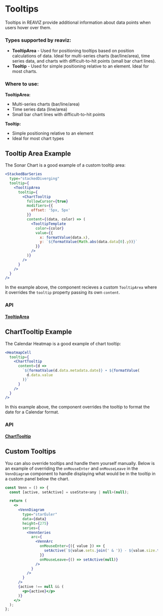 
# Tooltips
Tooltips in REAVIZ provide additional information about data points when users hover over them. 

### Types supported by reaviz:

- **TooltipArea** - Used for positioning tooltips based on position calculations of data. Ideal for multi-series charts (bar/line/area), time series data, and charts with difficult-to-hit points (small bar chart lines).
- **Tooltip** - Used for simple positioning relative to an element. Ideal for most charts.

### Where to use:

 **TooltipArea:**

- Multi-series charts (bar/line/area)
- Time series data (line/area)
- Small bar chart lines with difficult-to-hit points

 **Tooltip:**

- Simple positioning relative to an element
- Ideal for most chart types

## Tooltip Area Example
The Sonar Chart is a good example of a custom tooltip area:

```jsx
<StackedBarSeries
  type="stackedDiverging"
  tooltip={
    <TooltipArea
      tooltip={
        <ChartTooltip
          followCursor={true}
          modifiers={{
            offset: '5px, 5px'
          }}
          content={(data, color) => (
            <TooltipTemplate
              color={color}
              value={{
                x: formatValue(data.x),
                y: `${formatValue(Math.abs(data.data[0].y))}`
              }}
            />
          )}
        />
      }
    />
  }
/>
```

In the example above, the component recieves a custom `TooltipArea` where it overrides
the `tooltip` property passing its own `content`.

### API
#### [TooltipArea](https://github.com/reaviz/reaviz/blob/master/src/common/Tooltip/TooltipArea.tsx)
<PropsTable name="TooltipArea" />

## ChartTooltip Example

The Calendar Heatmap is a good example of chart tooltip:

```jsx
<HeatmapCell
  tooltip={
    <ChartTooltip
      content={d =>
        `${formatValue(d.data.metadata.date)} ∙ ${formatValue(
          d.data.value
        )}`
      }
    />
  }
/>
```

In this example above, the component overrides the tooltip to format the date for a Calendar format.

### API
#### [ChartTooltip](https://github.com/reaviz/reaviz/blob/master/src/common/Tooltip/ChartTooltip.tsx)
<PropsTable name="ChartTooltip" />

## Custom Tooltips
You can also override tooltips and handle them yourself manually. Below is an example
of overriding the `onMouseEnter` and `onMouseLeave` in the `VennDiagram` component to
handle displaying what would be in the tooltip in a custom panel below the chart.

```jsx
const Venn = () => {
  const [active, setActive] = useState<any | null>(null);

  return (
    <>
      <VennDiagram
        type="starEuler"
        data={data}
        height={275}
        series={
          <VennSeries
            arc={
              <VennArc
                onMouseEnter={({ value }) => {
                  setActive(`${value.sets.join(' & ')} - ${value.size.toLocaleString()}`);
                }}
                onMouseLeave={() => setActive(null)}
              />
            }
          />
        }
      />
      {active !== null && (
        <p>{active}</p>
      )}
    </>
  );
};
```
